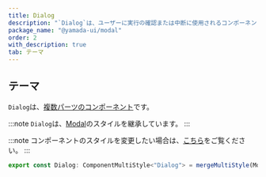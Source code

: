 ```yaml
---
title: Dialog
description: "`Dialog`は、ユーザーに実行の確認または中断に使用されるコンポーネントです。"
package_name: "@yamada-ui/modal"
order: 2
with_description: true
tab: テーマ
---
```


## テーマ

`Dialog`は、[複数パーツのコンポーネント](/styled-system/theming/component-styles#複数パーツのコンポーネント)です。

:::note
`Dialog`は、[Modal](/components/overlay/modal)のスタイルを継承しています。
:::

:::note
コンポーネントのスタイルを変更したい場合は、[こちら](/styled-system/theming/customize-theme#コンポーネントのスタイルを変更する)をご覧ください。
:::

```ts
export const Dialog: ComponentMultiStyle<"Dialog"> = mergeMultiStyle(Modal)()
```

